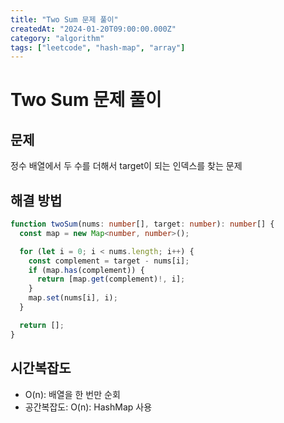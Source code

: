 ```yaml
---
title: "Two Sum 문제 풀이"
createdAt: "2024-01-20T09:00:00.000Z"
category: "algorithm"
tags: ["leetcode", "hash-map", "array"]
---
```


# Two Sum 문제 풀이

## 문제

정수 배열에서 두 수를 더해서 target이 되는 인덱스를 찾는 문제

## 해결 방법

```typescript
function twoSum(nums: number[], target: number): number[] {
  const map = new Map<number, number>();

  for (let i = 0; i < nums.length; i++) {
    const complement = target - nums[i];
    if (map.has(complement)) {
      return [map.get(complement)!, i];
    }
    map.set(nums[i], i);
  }

  return [];
}
```

## 시간복잡도

- O(n): 배열을 한 번만 순회
- 공간복잡도: O(n): HashMap 사용
